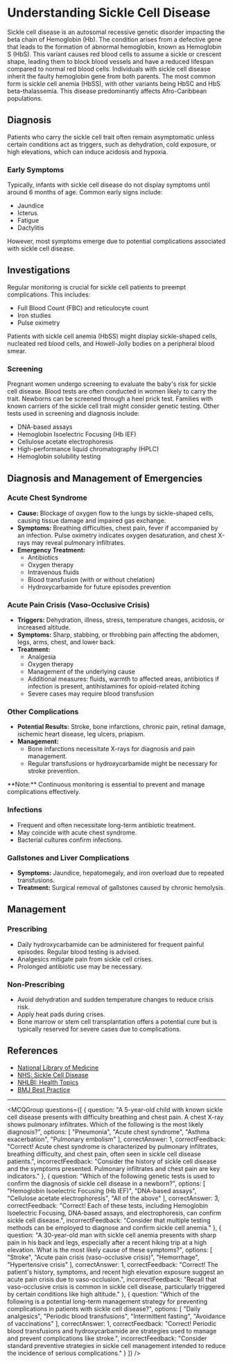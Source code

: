 
# Understanding Sickle Cell Disease

Sickle cell disease is an autosomal recessive genetic disorder impacting the beta chain of Hemoglobin (Hb). The condition arises from a defective gene that leads to the formation of abnormal hemoglobin, known as Hemoglobin S (HbS). This variant causes red blood cells to assume a sickle or crescent shape, leading them to block blood vessels and have a reduced lifespan compared to normal red blood cells. Individuals with sickle cell disease inherit the faulty hemoglobin gene from both parents. The most common form is sickle cell anemia (HbSS), with other variants being HbSC and HbS beta-thalassemia. This disease predominantly affects Afro-Caribbean populations.

## Diagnosis

Patients who carry the sickle cell trait often remain asymptomatic unless certain conditions act as triggers, such as dehydration, cold exposure, or high elevations, which can induce acidosis and hypoxia.

### Early Symptoms

Typically, infants with sickle cell disease do not display symptoms until around 6 months of age. Common early signs include:

- Jaundice
- Icterus
- Fatigue
- Dactylitis

However, most symptoms emerge due to potential complications associated with sickle cell disease.

## Investigations

Regular monitoring is crucial for sickle cell patients to preempt complications. This includes:

- Full Blood Count (FBC) and reticulocyte count
- Iron studies
- Pulse oximetry

Patients with sickle cell anemia (HbSS) might display sickle-shaped cells, nucleated red blood cells, and Howell-Jolly bodies on a peripheral blood smear.

### Screening

Pregnant women undergo screening to evaluate the baby's risk for sickle cell disease. Blood tests are often conducted in women likely to carry the trait. Newborns can be screened through a heel prick test. Families with known carriers of the sickle cell trait might consider genetic testing. Other tests used in screening and diagnosis include:

- DNA-based assays
- Hemoglobin Isoelectric Focusing (Hb IEF)
- Cellulose acetate electrophoresis
- High-performance liquid chromatography (HPLC)
- Hemoglobin solubility testing

## Diagnosis and Management of Emergencies

### Acute Chest Syndrome

- **Cause:** Blockage of oxygen flow to the lungs by sickle-shaped cells, causing tissue damage and impaired gas exchange.
- **Symptoms:** Breathing difficulties, chest pain, fever if accompanied by an infection. Pulse oximetry indicates oxygen desaturation, and chest X-rays may reveal pulmonary infiltrates.
- **Emergency Treatment:**
  - Antibiotics
  - Oxygen therapy
  - Intravenous fluids
  - Blood transfusion (with or without chelation)
  - Hydroxycarbamide for future episodes prevention

### Acute Pain Crisis (Vaso-Occlusive Crisis)

- **Triggers:** Dehydration, illness, stress, temperature changes, acidosis, or increased altitude.
- **Symptoms:** Sharp, stabbing, or throbbing pain affecting the abdomen, legs, arms, chest, and lower back.
- **Treatment:**
  - Analgesia
  - Oxygen therapy
  - Management of the underlying cause
  - Additional measures: fluids, warmth to affected areas, antibiotics if infection is present, antihistamines for opioid-related itching
  - Severe cases may require blood transfusion

### Other Complications

- **Potential Results:** Stroke, bone infarctions, chronic pain, retinal damage, ischemic heart disease, leg ulcers, priapism.
- **Management:**
  - Bone infarctions necessitate X-rays for diagnosis and pain management.
  - Regular transfusions or hydroxycarbamide might be necessary for stroke prevention.

<Callout emoji="⚠️">
**Note:** Continuous monitoring is essential to prevent and manage complications effectively.
</Callout>

### Infections

- Frequent and often necessitate long-term antibiotic treatment.
- May coincide with acute chest syndrome.
- Bacterial cultures confirm infections.

### Gallstones and Liver Complications

- **Symptoms:** Jaundice, hepatomegaly, and iron overload due to repeated transfusions.
- **Treatment:** Surgical removal of gallstones caused by chronic hemolysis.

## Management

### Prescribing

- Daily hydroxycarbamide can be administered for frequent painful episodes. Regular blood testing is advised.
- Analgesics mitigate pain from sickle cell crises.
- Prolonged antibiotic use may be necessary.

### Non-Prescribing

- Avoid dehydration and sudden temperature changes to reduce crisis risk.
- Apply heat pads during crises.
- Bone marrow or stem cell transplantation offers a potential cure but is typically reserved for severe cases due to complications.

## References

- [National Library of Medicine](https://ghr.nlm.nih.gov/condition/sickle-cell-disease#diagnosis)
- [NHS: Sickle Cell Disease](https://www.nhs.uk/conditions/sickle-cell-disease/)
- [NHLBI: Health Topics](https://www.nhlbi.nih.gov/health-topics/sickle-cell-disease)
- [BMJ Best Practice](https://bestpractice.bmj.com/topics/en-gb/100?q=Sickle%20cell%20anaemia&c=suggested)

---

<MCQGroup questions={[
  {
    question: "A 5-year-old child with known sickle cell disease presents with difficulty breathing and chest pain. A chest X-ray shows pulmonary infiltrates. Which of the following is the most likely diagnosis?",
    options: [
      "Pneumonia",
      "Acute chest syndrome",
      "Asthma exacerbation",
      "Pulmonary embolism"
    ],
    correctAnswer: 1,
    correctFeedback: "Correct! Acute chest syndrome is characterized by pulmonary infiltrates, breathing difficulty, and chest pain, often seen in sickle cell disease patients.",
    incorrectFeedback: "Consider the history of sickle cell disease and the symptoms presented. Pulmonary infiltrates and chest pain are key indicators."
  },
  {
    question: "Which of the following genetic tests is used to confirm the diagnosis of sickle cell disease in a newborn?",
    options: [
      "Hemoglobin Isoelectric Focusing (Hb IEF)",
      "DNA-based assays",
      "Cellulose acetate electrophoresis",
      "All of the above"
    ],
    correctAnswer: 3,
    correctFeedback: "Correct! Each of these tests, including Hemoglobin Isoelectric Focusing, DNA-based assays, and electrophoresis, can confirm sickle cell disease.",
    incorrectFeedback: "Consider that multiple testing methods can be employed to diagnose and confirm sickle cell anemia."
  },
  {
    question: "A 30-year-old man with sickle cell anemia presents with sharp pain in his back and legs, especially after a recent hiking trip at a high elevation. What is the most likely cause of these symptoms?",
    options: [
      "Stroke",
      "Acute pain crisis (vaso-occlusive crisis)",
      "Hemorrhage",
      "Hypertensive crisis"
    ],
    correctAnswer: 1,
    correctFeedback: "Correct! The patient's history, symptoms, and recent high elevation exposure suggest an acute pain crisis due to vaso-occlusion.",
    incorrectFeedback: "Recall that vaso-occlusive crisis is common in sickle cell disease, particularly triggered by certain conditions like high altitude."
  },
  {
    question: "Which of the following is a potential long-term management strategy for preventing complications in patients with sickle cell disease?",
    options: [
      "Daily analgesics",
      "Periodic blood transfusions",
      "Intermittent fasting",
      "Avoidance of vaccinations"
    ],
    correctAnswer: 1,
    correctFeedback: "Correct! Periodic blood transfusions and hydroxycarbamide are strategies used to manage and prevent complications like stroke.",
    incorrectFeedback: "Consider standard preventive strategies in sickle cell management intended to reduce the incidence of serious complications."
  }
]} />